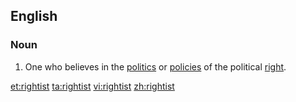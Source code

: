 ==English==

===Noun===
{{en-noun}}

#One who believes in the [[politics]] or [[policy|policies]] of the political [[right]].

[[et:rightist]]
[[ta:rightist]]
[[vi:rightist]]
[[zh:rightist]]
